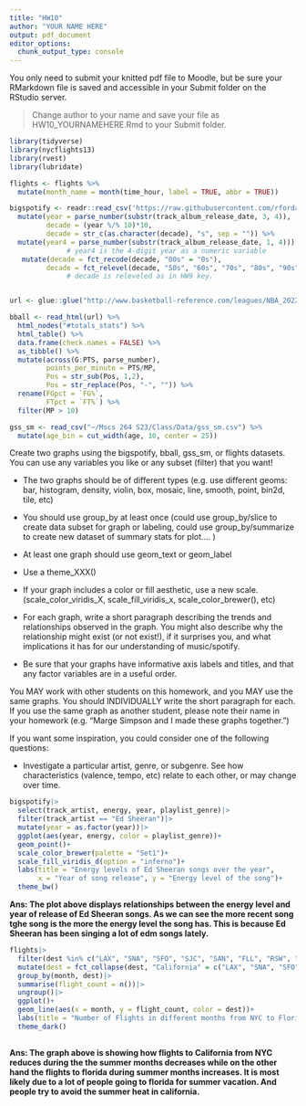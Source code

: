 ```yaml
---
title: "HW10"
author: "YOUR NAME HERE"
output: pdf_document
editor_options: 
  chunk_output_type: console
---
```


You only need to submit your knitted pdf file to Moodle, but be sure your RMarkdown file is saved and accessible in your Submit folder on the RStudio server.

> Change author to your name and save your file as HW10_YOURNAMEHERE.Rmd to your Submit folder.

```r
library(tidyverse)
library(nycflights13)
library(rvest)
library(lubridate)

flights <- flights %>%
  mutate(month_name = month(time_hour, label = TRUE, abbr = TRUE))

bigspotify <- readr::read_csv('https://raw.githubusercontent.com/rfordatascience/tidytuesday/master/data/2020/2020-01-21/spotify_songs.csv') %>%
  mutate(year = parse_number(substr(track_album_release_date, 3, 4)),
         decade = (year %/% 10)*10,
         decade = str_c(as.character(decade), "s", sep = "")) %>%
  mutate(year4 = parse_number(substr(track_album_release_date, 1, 4))) %>%    
              # year4 is the 4-digit year as a numeric variable
   mutate(decade = fct_recode(decade, "00s" = "0s"), 
         decade = fct_relevel(decade, "50s", "60s", "70s", "80s", "90s"))  
              # decade is releveled as in HW9 key.


url <- glue::glue("http://www.basketball-reference.com/leagues/NBA_2022_totals.html")

bball <- read_html(url) %>% 
  html_nodes("#totals_stats") %>% 
  html_table() %>%
  data.frame(check.names = FALSE) %>%
  as_tibble() %>%
  mutate(across(G:PTS, parse_number),
         points_per_minute = PTS/MP,
         Pos = str_sub(Pos, 1,2),
         Pos = str_replace(Pos, "-", "")) %>%
  rename(FGpct = `FG%`,
         FTpct = `FT%`) %>%
  filter(MP > 10)

gss_sm <- read_csv("~/Mscs 264 S23/Class/Data/gss_sm.csv") %>%
  mutate(age_bin = cut_width(age, 10, center = 25))

```

Create two graphs using the bigspotify, bball, gss_sm, or flights datasets. You can use any variables you like or any subset (filter) that you want! 

* The two graphs should be of different types (e.g. use different geoms: bar, histogram, density, violin, box, mosaic, line, smooth, point, bin2d, tile, etc)

* You should use group_by at least once (could use group_by/slice to create data subset for graph or labeling, could use group_by/summarize to create new dataset of summary stats for plot.... )

* At least one graph should use geom_text or geom_label

* Use a theme_XXX()

* If your graph includes a color or fill aesthetic, use a new scale. (scale_color_viridis_X, scale_fill_viridis_x, scale_color_brewer(), etc)

* For each graph, write a short paragraph describing the trends and relationships observed in the graph. 
You might also describe why the relationship might exist (or not exist!), if it surprises you, and what implications it has for our understanding of music/spotify.

* Be sure that your graphs have informative axis labels and titles, and that any factor variables are in a useful order.

You MAY work with other students on this homework, and you MAY use the same graphs. You should INDIVIDUALLY write the short paragraph for each. 
If you use the same graph as another student, please note their name in your homework (e.g. "Marge Simpson and I made these graphs together.")


If you want some inspiration, you could consider one of the following questions: 


- Investigate a particular artist, genre, or subgenre. See how characteristics (valence, tempo, etc) relate to each other, or may change over time. 

```r
bigspotify|>
  select(track_artist, energy, year, playlist_genre)|>
  filter(track_artist == "Ed Sheeran")|>
  mutate(year = as.factor(year))|>
  ggplot(aes(year, energy, color = playlist_genre))+
  geom_point()+
  scale_color_brewer(palette = "Set1")+
  scale_fill_viridis_d(option = "inferno")+
  labs(title = "Energy levels of Ed Sheeran songs over the year", 
       x = "Year of song release", y = "Energy level of the song")+
  theme_bw()
```


**Ans: The plot above displays relationships between the energy level and year of release of Ed Sheeran songs. As we can see the more recent song tghe song is the more the energy level the song has. This is because Ed Sheeran has been singing a lot of edm songs lately.**




```r
flights|>
  filter(dest %in% c("LAX", "SNA", "SFO", "SJC", "SAN", "FLL", "RSW", "JAX", "MIA", "MCO"))|>
  mutate(dest = fct_collapse(dest, "California" = c("LAX", "SNA", "SFO", "SJC", "SAN"), "Florida" = c("FLL", "RSW", "JAX", "MIA", "MCO")))|>
  group_by(month, dest)|>
  summarise(flight_count = n())|>
  ungroup()|>
  ggplot()+
  geom_line(aes(x = month, y = flight_count, color = dest))+
  labs(title = "Number of Flights in different months from NYC to Florida and California", y = "Number of flights", x = "Month of the year")+
  theme_dark()
  
```

**Ans: The graph above is showing how flights to California from NYC reduces during the the summer months decreases while on the other hand the flights to florida during summer months increases. It is most likely due to a lot of people going to florida for summer vacation. And people try to avoid the summer heat in california.**

